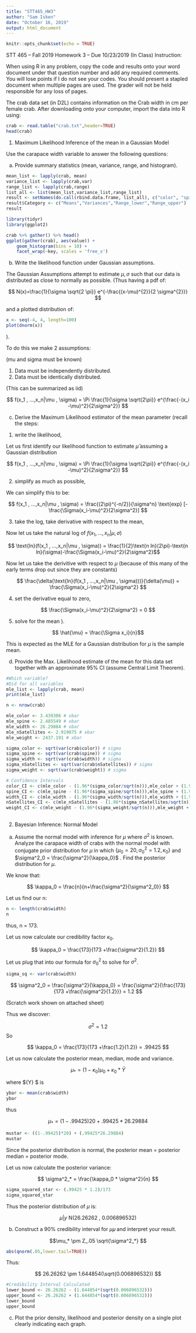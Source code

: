 ```yaml
---
title: "STT465_HW3"
author: "Sam Isken"
date: "October 16, 2019"
output: html_document
---
```


```r
knitr::opts_chunk$set(echo = TRUE)
```
  
STT 465 – Fall 2019
Homework 3 – Due 10/23/2019 (In Class)
Instruction:

When using R in any problem, copy the code and results onto your word document under that question number and add any required comments. You will lose points if I do not see your codes. You should present a stapled document when multiple pages are used. The grader will not be held responsible for any loss of pages.

The crab data set (in D2L) contains information on the Crab width in cm per female crab.
After downloading onto your computer, import the data into R using:

```r
crab <- read.table("crab.txt",header=TRUE)
head(crab)
```

1. Maximum Likelihood Inference of the mean in a Gaussian Model

Use the carapace width variable to answer the following questions:

a) Provide summary statistics (mean, variance, range, and histogram).

```r

mean_list <- lapply(crab, mean)
variance_list <- lapply(crab,var)
range_list <- lapply(crab,range)
list_all <- list(mean_list,variance_list,range_list)
result <- setNames(do.call(rbind.data.frame, list_all), c("color", "spine","width","nSatellites","weight"))
result$Category <- c("Means","Variances","Range_lower","Range_upper")
result
```

```r
library(tidyr)
library(ggplot2)

crab %>% gather() %>% head()
ggplot(gather(crab), aes(value)) + 
    geom_histogram(bins = 10) + 
    facet_wrap(~key, scales = 'free_x')

```

b) Write the likelihood function under Gaussian assumptions.

The Gaussian Assumptions attempt to estimate $\mu , \sigma$ such that our data is distributed as close to normally as possible. (Thus having a pdf of:

$$ N(x)=\frac{1}{\sigma \sqrt{2 \pi}} e^{-\frac{(x-\mu)^{2}}{2 \sigma^{2}}} $$ 

and a plotted distribution of:

```r
x <- seq(-4, 4, length=100)
plot(dnorm(x))
```

).

To do this we make 2 assumptions: 

(mu and sigma must be known)

1. Data must be independently distributed.
2. Data must be identically distributed.

(This can be summarized as iid)

$$ f(x_1 , ...,x_n|\mu , \sigma) = \Pi \frac{1}{\sigma \sqrt{2\pi}} e^{\frac{-(x_i -\mu)^2}{2\sigma^2}} $$

c) Derive the Maximum Likelihood estimator of the mean parameter (recall the steps:

1. write the likelihood, 

Let us first identify our likelihood function to estimate $\hat{\mu}$ assuming a Gaussian distribution

$$ f(x_1 , ...,x_n|\mu , \sigma) = \Pi \frac{1}{\sigma \sqrt{2\pi}} e^{\frac{-(x_i -\mu)^2}{2\sigma^2}} $$

2. simplify as much as possible, 

We can simplify this to be: 

$$ f(x_1 , ...,x_n|\mu , \sigma) = \frac{(2\pi)^{-n/2}}{\sigma^n} \text{exp} [-\frac{\Sigma(x_i-\mu)^2}{2\sigma^2}]  $$ 

3. take the log, take derivative with respect to the mean,

Now let us take the natural log of $f(x_1 , ...,x_n|\mu , \sigma)$ 

$$ \text{ln}(f(x_1 , ...,x_n|\mu , \sigma)) = \frac{1}{2}\text{n ln}(2\pi)-\text{n ln}(\sigma)-\frac{\Sigma(x_i-\mu)^2}{2\sigma^2}$$

Now let us take the derivitive with respect to $\mu$ (because of this many of the early terms drop out since they are constants)

$$ \frac{\delta(\text{ln}(f(x_1 , ...,x_n|\mu , \sigma)))}{\delta(\mu)} = \frac{\Sigma(x_i-\mu)^2}{2\sigma^2}  $$

4. set the derivative equal to zero,

$$ \frac{\Sigma(x_i-\mu)^2}{2\sigma^2} = 0  $$


5. solve for the mean ).

$$ \hat{\mu} = \frac{\Sigma x_i}{n}$$ 

This is expected as the MLE for a Gaussian distribution for $\mu$ is the sample mean. 

d) Provide the Max. Likelihood estimate of the mean for this data set together with an approximate 95% CI (assume Central Limit Theorem).



```r
#Which variable? 
#Did for all variables 
mle_list <- lapply(crab, mean)
print(mle_list)

n <- nrow(crab)

mle_color <- 3.439306 # xbar
mle_spine <- 2.485549 # xbar
mle_width <- 26.29884 # xbar
mle_nSatellites <- 2.919075 # xbar
mle_weight <- 2437.191 # xbar

sigma_color <- sqrt(var(crab$color)) # sigma 
sigma_spine <- sqrt(var(crab$spine)) # sigma
sigma_width <- sqrt(var(crab$width)) # sigma
sigma_nSatellites <- sqrt(var(crab$nSatellites)) # sigma
sigma_weight <- sqrt(var(crab$weight)) # sigma

# Confidence Intervals 
color_CI <- c(mle_color - (1.96*(sigma_color/sqrt(n))),mle_color + (1.96*(sigma_color/sqrt(n))))
spine_CI <- c(mle_spine - (1.96*(sigma_spine/sqrt(n))),mle_spine + (1.96*(sigma_spine/sqrt(n))))
width_CI <- c(mle_width - (1.96*(sigma_width/sqrt(n))),mle_width + (1.96*(sigma_width/sqrt(n))))
nSatellites_CI <- c(mle_nSatellites - (1.96*(sigma_nSatellites/sqrt(n))),mle_nSatellites + (1.96*(sigma_nSatellites/sqrt(n))))
weight_CI <- c(mle_weight - (1.96*(sigma_weight/sqrt(n))),mle_weight + (1.96*(sigma_weight/sqrt(n))))
  
```


2. Bayesian Inference: Normal Model

a) Assume the normal model with inference for $\mu$ where $\sigma^{2}$ is known. Analyze the carapace width of crabs with the normal model with conjugate prior distribution for $\mu$ in which $\{ \mu_0 = 20, \sigma^2_0 = 1.2, \kappa_0 \}$ and $\sigma^2_0 = \frac{\sigma^2}{\kappa_0}$ . Find the posterior distribution for $\mu$.

We know that: 

$$ \kappa_0 = \frac{n}{n+\frac{\sigma^2}{\sigma^2_0}} $$ 

Let us find our n:

```r
n <- length(crab$width)
n
```

thus, n = 173.

Let us now calculate our credibility factor $\kappa_0$.

$$ \kappa_0 = \frac{173}{173 +\frac{\sigma^2}{1.2}} $$ 

Let us plug that into our formula for $\sigma^2_0$ to solve for $\sigma^2$.

```r
sigma_sq <- var(crab$width)
```

$$ \sigma^2_0 = \frac{\sigma^2}{\kappa_0} = \frac{\sigma^2}{\frac{173}{173 +\frac{\sigma^2}{1.2}}} = 1.2 $$ 


(Scratch work shown on attached sheet)

Thus we discover: 

$$ \sigma^2 = 1.2 $$
So 

$$ \kappa_0 = \frac{173}{173 +\frac{1.2}{1.2}} = .99425 $$ 

Let us now calculate the posterior mean, median, mode and variance. 

$$ \mu_* = (1-\kappa_0)\mu_0 + \kappa_0*\bar{Y} $$ 

where $\bar{Y} $ is

```r
ybar <- mean(crab$width)
ybar
```

thus 

$$ \mu_* = (1-.99425)20 + .99425*26.29884 $$ 

```r
mustar <- ((1-.99425)*20) + (.99425*26.29884)
mustar
```

Since the posterior distribution is normal, the posterior mean = posterior median = posterior mode. 

Let us now calculate the posterior variance:

$$ \sigma^2_* = \frac{\kappa_0 * \sigma^2}{n} $$ 
```r
sigma_squared_star <- (.99425 * 1.2)/173
sigma_squared_star
```

Thus the posterior distribution of $\mu$ is: 

$$\mu|y \text{~} \text{N} (26.26262 \text{ , } 0.006896532)$$

b) Construct a 90% credibility interval for $\mu$𝜇 and interpret your result.

$$\mu_* \pm Z_.05 \sqrt{\sigma^2_*} $$ 

```r
abs(qnorm(.05,lower.tail=TRUE))
```

Thus: 

$$ 26.26262 \pm 1.644854(\sqrt{0.006896532}) $$

```r
#Credibility Interval Calculated
lower_bound <- 26.26262 - (1.644854*(sqrt(0.006896532)))
upper_bound <- 26.26262 + (1.644854*(sqrt(0.006896532)))
lower_bound
upper_bound
```

c) Plot the prior density, likelihood and posterior density on a single plot clearly indicating each graph.



